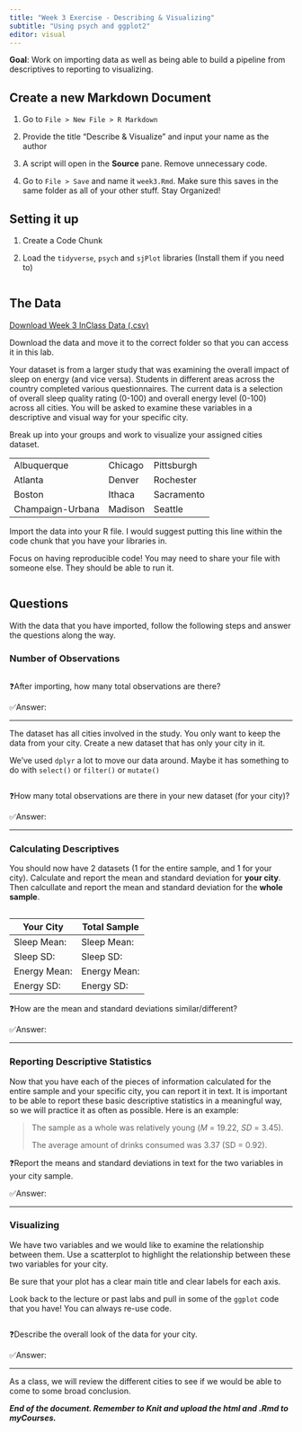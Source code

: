 ```yaml
---
title: "Week 3 Exercise - Describing & Visualizing"
subtitle: "Using psych and ggplot2"
editor: visual
---
```


**Goal**: Work on importing data as well as being able to build a pipeline from descriptives to reporting to visualizing.

## Create a new Markdown Document

1.  Go to `File > New File > R Markdown`

2.  Provide the title "Describe & Visualize" and input your name as the author

3.  A script will open in the **Source** pane. Remove unnecessary code.

4.  Go to `File > Save` and name it `week3.Rmd`. Make sure this saves in the same folder as all of your other stuff. Stay Organized!

## **Setting it up**

1.  Create a Code Chunk

2.  Load the `tidyverse`, `psych` and `sjPlot` libraries (Install them if you need to)

```r

```

## The Data

<a href="/files/data/wk3-viz.csv" download="wk3-viz.csv">Download Week 3 InClass Data (.csv)</a>

Download the data and move it to the correct folder so that you can access it in this lab.

Your dataset is from a larger study that was examining the overall impact of sleep on energy (and vice versa). Students in different areas across the country completed various questionnaires. The current data is a selection of overall sleep quality rating (0-100) and overall energy level (0-100) across all cities. You will be asked to examine these variables in a descriptive and visual way for your specific city.

Break up into your groups and work to visualize your assigned cities dataset.

|                  |         |            |
|------------------|---------|------------|
| Albuquerque      | Chicago | Pittsburgh |
| Atlanta          | Denver  | Rochester  |
| Boston           | Ithaca  | Sacramento |
| Champaign-Urbana | Madison | Seattle    |

Import the data into your R file. I would suggest putting this line within the code chunk that you have your libraries in.

Focus on having reproducible code! You may need to share your file with someone else. They should be able to run it.

```r

```

## Questions

With the data that you have imported, follow the following steps and answer the questions along the way.

### Number of Observations

```r

```

❓After importing, how many total observations are there?

✅Answer:

------------------------------------------------------------------------

The dataset has all cities involved in the study. You only want to keep the data from your city. Create a new dataset that has only your city in it.

::: callout-tip
We've used `dplyr` a lot to move our data around. Maybe it has something to do with `select()` or `filter()` or `mutate()`
:::

```r

```

❓How many total observations are there in your new dataset (for your city)?

✅Answer:

------------------------------------------------------------------------

### Calculating Descriptives

You should now have 2 datasets (1 for the entire sample, and 1 for your city). Calculate and report the mean and standard deviation for **your city**. Then calcullate and report the mean and standard deviation for the **whole sample**.

```r

```

| Your City    | Total Sample  |
|--------------|---------------|
| Sleep Mean:  | Sleep Mean:   |
| Sleep SD:    | Sleep SD:     |
| Energy Mean: | Energy Mean:  |
| Energy SD:   | Energy SD:    |

❓How are the mean and standard deviations similar/different?

✅Answer:

------------------------------------------------------------------------

### Reporting Descriptive Statistics

Now that you have each of the pieces of information calculated for the entire sample and your specific city, you can report it in text. It is important to be able to report these basic descriptive statistics in a meaningful way, so we will practice it as often as possible. Here is an example:

> The sample as a whole was relatively young (*M* = 19.22, *SD* = 3.45).
>
> The average amount of drinks consumed was 3.37 (SD = 0.92).

❓Report the means and standard deviations in text for the two variables in your city sample.

✅Answer:

------------------------------------------------------------------------

### Visualizing

We have two variables and we would like to examine the relationship between them. Use a scatterplot to highlight the relationship between these two variables for your city.

Be sure that your plot has a clear main title and clear labels for each axis.

::: callout-tip
Look back to the lecture or past labs and pull in some of the `ggplot` code that you have! You can always re-use code.
:::

```r

```

❓Describe the overall look of the data for your city.

✅Answer:

------------------------------------------------------------------------

As a class, we will review the different cities to see if we would be able to come to some broad conclusion.

***End of the document. Remember to Knit and upload the html and .Rmd to myCourses.***
